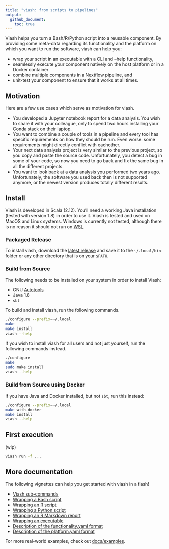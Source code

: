 ```yaml
---
title: "viash: from scripts to pipelines"
output: 
  github_document:
    toc: true
---
```


Viash helps you turn a Bash/R/Python script into a reusable component. 
By providing some meta-data regarding its functionality and
the platform on which you want to run the software, viash can help you:

* wrap your script in an executable with a CLI and --help functionality,
* seamlessly execute your component natively on the host platform or in a Docker container
* combine multiple components in a Nextflow pipeline, and
* unit-test your component to ensure that it works at all times.

## Motivation

Here are a few use cases which serve as motivation for viash.

* You developed a Jupyter notebook report for a data analysis. You wish to share it with your colleague, only to spend two hours installing your Conda stack on their laptop.
* You want to combine a couple of tools in a pipeline and every tool has specific requirements on how they should be run. Even worse: some requirements might directly conflict with eachother.
* Your next data analysis project is very similar to the previous project, so you copy and paste the source code. Unfortunately, you detect a bug in some of your code, so now you need to go back and fix the same bug in all the different projects.
* You want to look back at a data analysis you performed two years ago. Unfortunately, the software you used back then is not supported anymore, or the newest version produces totally different results.

## Install
Viash is developed in Scala (2.12). You'll need a working Java installation (tested with version 1.8) in order to use it. Viash is tested and used on MacOS and Linux systems. Windows is currently not tested, although there is no reason it should not run on [WSL](https://docs.microsoft.com/en-us/windows/wsl/install-win10).

### Packaged Release

To install viash, download the [latest release](https://github.com/data-intuitive/Viash/releases) and save it to the `~/.local/bin` folder or any other directory that is on your `$PATH`.

### Build from Source

The following needs to be installed on your system in order to install Viash:

- GNU [Autotools](https://www.gnu.org/software/automake/manual/html_node/Autotools-Introduction.html#Autotools-Introduction)
- Java 1.8
- `sbt`

To build and install viash, run the following commands.
```bash
./configure --prefix=~/.local
make
make install
viash --help
```

If you wish to install viash for all users and not just yourself, run the following commands instead.
```bash
./configure
make
sudo make install
viash --help
```

### Build from Source using Docker

If you have Java and Docker installed, but not `sbt`, run this instead:

```bash
./configure --prefix=~/.local
make with-docker
make install
viash --help
```

## First execution

(wip)
```sh
viash run -f ...
```

## More documentation
The following vignettes can help you get started with viash in a flash!

* [Viash sub-commands](docs/viash_commands.md)
* [Wrapping a Bash script](docs/wrapping_a_bash_script.md)
* [Wrapping an R script](docs/wrapping_an_r_script.md)
* [Wrapping a Python script](docs/wrapping_a_python_script.md)
* [Wrapping an R Markdown report](docs/wrapping_an_rmarkdown_report.md)
* [Wrapping an executable](docs/wrapping_an_executable.md)
* [Description of the functionality.yaml format](docs/functionality.md)
* [Description of the platform.yaml format](docs/platform.md)

For more real-world examples, check out [docs/examples](docs/examples).
